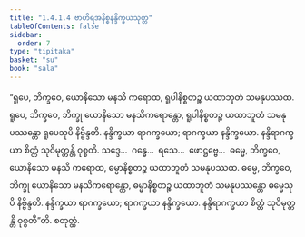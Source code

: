 ```yaml
---
title: "1.4.1.4 ဗာဟိရအနိစ္စနန္ဒိက္ခယသုတ္တ"
tableOfContents: false
sidebar:
  order: 7
type: "tipitaka"
basket: "su"
book: "sala"
---
```



<DynamicBreadcrumb />

<Division number="159" book="sala">

<Paragraph number="867" book="sala">
“ရူပေ, ဘိက္ခဝေ, ယောနိသော မနသိ ကရောထ, ရူပါနိစ္စတဉ္စ ယထာဘူတံ သမနုပဿထ. ရူပေ, ဘိက္ခဝေ, ဘိက္ခု ယောနိသော မနသိကရောန္တော, ရူပါနိစ္စတဉ္စ ယထာဘူတံ သမနုပဿန္တော ရူပေသုပိ နိဗ္ဗိန္ဒတိ. နန္ဒိက္ခယာ ရာဂက္ခယော; ရာဂက္ခယာ နန္ဒိက္ခယော. နန္ဒိရာဂက္ခယာ စိတ္တံ သုဝိမုတ္တန္တိ ဝုစ္စတိ. သဒ္ဒေ…  ဂန္ဓေ…  ရသေ…  ဖောဋ္ဌဗ္ဗေ…  ဓမ္မေ, ဘိက္ခဝေ, ယောနိသော မနသိ ကရောထ, ဓမ္မာနိစ္စတဉ္စ ယထာဘူတံ သမနုပဿထ. ဓမ္မေ, ဘိက္ခဝေ, ဘိက္ခု ယောနိသော မနသိကရောန္တော, ဓမ္မာနိစ္စတဉ္စ ယထာဘူတံ သမနုပဿန္တော ဓမ္မေသုပိ နိဗ္ဗိန္ဒတိ. နန္ဒိက္ခယာ ရာဂက္ခယော; ရာဂက္ခယာ နန္ဒိက္ခယော. နန္ဒိရာဂက္ခယာ စိတ္တံ သုဝိမုတ္တန္တိ ဝုစ္စတီ”တိ.

</Paragraph>
</Division>

<Paragraph number="868" type="center" book="sala">
စတုတ္ထံ.
</Paragraph>